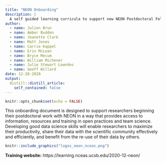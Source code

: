 ```yaml
---
title: "NEON Onboarding"
description: |
  A self guided learning curricula to support new NEON Postdoctoral Fellows as part of their onboarding experience. The curricula builds from the experience of ecological researchers, trainers, developers and information managers to provide resources and training in support of collaborative, reproducible research practices.
author:
  - name: Julien Brun
  - name: Amber Budden
  - name: Jeanette Clark
  - name: Matt Jones
  - name: Carrie Kappel
  - name: Erin McLean
  - name: Bryce Mecum
  - name: William Michener
  - name: Julie Stewart Lowndes
  - name: Geoff Willard
date: 12-20-2020
output:
  distill::distill_article:
    self_contained: false
---
```



```r
knitr::opts_chunk$set(echo = FALSE)
```

This onboarding document is designed to support researchers beginning their postdoctoral work with NEON in a way that provides access to information, resources and training in open practices and team science. Developing good data science skills will enable researchers to maximize their productivity, share their data with the scientific community effectively and efficiently, and benefit from the re-use of their data by others.

```r
knitr::include_graphics("logos_neon_nceas.png")
```

**Training website:**
https://learning.nceas.ucsb.edu/2020-12-neon/ 